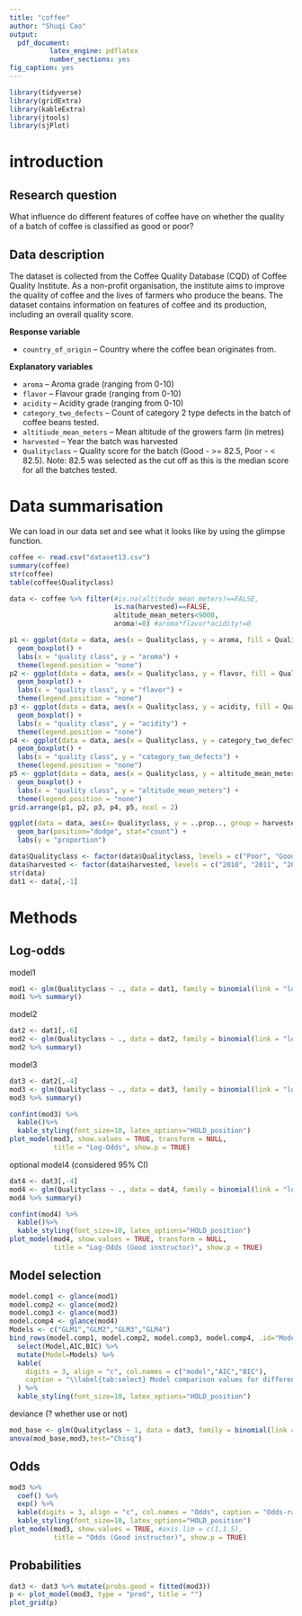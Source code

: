 ```yaml
---
title: "coffee"
author: "Shuqi Cao"
output:
  pdf_document:
          latex_engine: pdflatex
          number_sections: yes
fig_caption: yes
---
```



```r
library(tidyverse)
library(gridExtra)
library(kableExtra)
library(jtools)
library(sjPlot)
```


# introduction

## Research question

What influence do different features of coffee have on whether the quality of a batch of coffee is classified as good or poor?

## Data description

The dataset is collected from the Coffee Quality Database (CQD) of Coffee Quality Institute.  As a non-profit organisation, the institute aims to improve the quality of coffee and the lives of farmers who produce the beans. The dataset contains information on features of coffee and its production, including an overall quality score.  
 
**Response variable**

* `country_of_origin` – Country where the coffee bean originates from. 

**Explanatory variables**

* `aroma` – Aroma grade (ranging from 0-10)
* `flavor` – Flavour grade (ranging from 0-10)
* `acidity` – Acidity grade (ranging from 0-10) 
* `category_two_defects` – Count of category 2 type defects in the batch of coffee beans tested.
* `altitiude_mean_meters` – Mean altitude of the growers farm (in metres)
* `harvested` – Year the batch was harvested
* `Qualityclass` – Quality score for the batch (Good - >= 82.5, Poor - < 82.5). Note: 82.5 was selected as the cut off as this is the median score for all the batches tested. 


# Data summarisation

We can load in our data set and see what it looks like by using the glimpse function.

```r
coffee <- read.csv("dataset13.csv")
summary(coffee)
str(coffee)
table(coffee$Qualityclass)
```

```r
data <- coffee %>% filter(#is.na(altitude_mean_meters)==FALSE, 
                          is.na(harvested)==FALSE, 
                          altitude_mean_meters<9000,
                          aroma!=0) #aroma*flavor*acidity!=0
```

```r
p1 <- ggplot(data = data, aes(x = Qualityclass, y = aroma, fill = Qualityclass)) +
  geom_boxplot() +
  labs(x = "quality class", y = "aroma") + 
  theme(legend.position = "none")
p2 <- ggplot(data = data, aes(x = Qualityclass, y = flavor, fill = Qualityclass)) +
  geom_boxplot() +
  labs(x = "quality class", y = "flavor") + 
  theme(legend.position = "none")
p3 <- ggplot(data = data, aes(x = Qualityclass, y = acidity, fill = Qualityclass)) +
  geom_boxplot() +
  labs(x = "quality class", y = "acidity") + 
  theme(legend.position = "none")
p4 <- ggplot(data = data, aes(x = Qualityclass, y = category_two_defects, fill = Qualityclass)) +
  geom_boxplot() +
  labs(x = "quality class", y = "category_two_defects") + 
  theme(legend.position = "none")
p5 <- ggplot(data = data, aes(x = Qualityclass, y = altitude_mean_meters, fill = Qualityclass)) +
  geom_boxplot() +
  labs(x = "quality class", y = "altitude_mean_meters") + 
  theme(legend.position = "none")
grid.arrange(p1, p2, p3, p4, p5, ncol = 2)
```

```r
ggplot(data = data, aes(x= Qualityclass, y = ..prop.., group = harvested, fill = harvested)) +
  geom_bar(position="dodge", stat="count") +
  labs(y = "proportion")
```

```r
data$Qualityclass <- factor(data$Qualityclass, levels = c("Poor", "Good"))
data$harvested <- factor(data$harvested, levels = c("2010", "2011", "2012", "2013", "2014", "2015", "2016", "2017", "2018"))
str(data)
dat1 <- data[,-1]
```


# Methods

## Log-odds

model1

```r
mod1 <- glm(Qualityclass ~ ., data = dat1, family = binomial(link = "logit"))
mod1 %>% summary()
```

model2

```r
dat2 <- dat1[,-6]
mod2 <- glm(Qualityclass ~ ., data = dat2, family = binomial(link = "logit"))
mod2 %>% summary()
```

model3

```r
dat3 <- dat2[,-4]
mod3 <- glm(Qualityclass ~ ., data = dat3, family = binomial(link = "logit"))
mod3 %>% summary()
```

```r
confint(mod3) %>%
  kable()%>%
  kable_styling(font_size=10, latex_options="HOLD_position")
plot_model(mod3, show.values = TRUE, transform = NULL,
           title = "Log-Odds", show.p = TRUE)
```

optional model4 (considered 95% CI)

```r
dat4 <- dat3[,-4]
mod4 <- glm(Qualityclass ~ ., data = dat4, family = binomial(link = "logit"))
mod4 %>% summary()
```

```r
confint(mod4) %>%
  kable()%>%
  kable_styling(font_size=10, latex_options="HOLD_position")
plot_model(mod4, show.values = TRUE, transform = NULL,
           title = "Log-Odds (Good instructor)", show.p = TRUE)
```


## Model selection

```r
model.comp1 <- glance(mod1)
model.comp2 <- glance(mod2)
model.comp3 <- glance(mod3)
model.comp4 <- glance(mod4)
Models <- c("GLM1","GLM2","GLM3","GLM4")
bind_rows(model.comp1, model.comp2, model.comp3, model.comp4, .id="Model") %>%
  select(Model,AIC,BIC) %>%
  mutate(Model=Models) %>%
  kable(
    digits = 3, align = "c", col.names = c("model","AIC","BIC"),
    caption = "\\label{tab:select} Model comparison values for different models",
  ) %>%
  kable_styling(font_size=10, latex_options="HOLD_position")
```

deviance (? whether use or not)

```r
mod_base <- glm(Qualityclass ~ 1, data = dat3, family = binomial(link = "logit"))
anova(mod_base,mod3,test="Chisq") 
```

## Odds

```r
mod3 %>%
  coef() %>%
  exp() %>%
  kable(digits = 3, align = "c", col.names = "Odds", caption = "Odds-ratio") %>%
  kable_styling(font_size=10, latex_options="HOLD_position")
plot_model(mod3, show.values = TRUE, #axis.lim = c(1,1.5),
           title = "Odds (Good instructor)", show.p = TRUE)
```


## Probabilities

```r
dat3 <- dat3 %>% mutate(probs.good = fitted(mod3))
p <- plot_model(mod3, type = "pred", title = "")
plot_grid(p)
```

